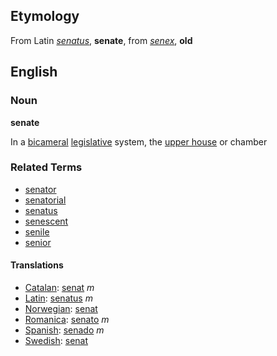 ==Etymology==
From Latin ''[[senatus]]'', '''senate''', from ''[[senex]]'', '''old'''

==English==
===Noun===
'''senate'''

In a [[bicameral]] [[legislative]] system, the [[upper house]] or chamber

===Related Terms===
*[[senator]]
*[[senatorial]]
*[[senatus]]
*[[senescent]]
*[[senile]]
*[[senior]]

====Translations====
*[[Catalan]]: [[senat]] ''m''
*[[Latin]]: [[senatus]] ''m''
*[[Norwegian]]: [[senat]]
*[[Romanica]]: [[senato]] ''m''
*[[Spanish]]: [[senado]] ''m''
*[[Swedish]]: [[senat]]